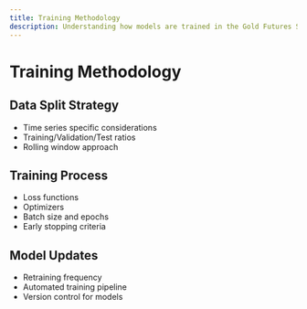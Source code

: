 ```yaml
---
title: Training Methodology
description: Understanding how models are trained in the Gold Futures Signal Trading Generator
---
```


# Training Methodology

## Data Split Strategy
- Time series specific considerations
- Training/Validation/Test ratios
- Rolling window approach

## Training Process
- Loss functions
- Optimizers
- Batch size and epochs
- Early stopping criteria

## Model Updates
- Retraining frequency
- Automated training pipeline
- Version control for models
